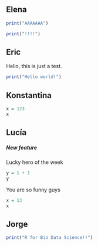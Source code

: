 ## Elena

```r
print("AAAAAAA")
```

```r
print("!!!!")
```

## Eric

Hello, this is just a test.

```r
print("Hello world!")
```

## Konstantina

```r
x = 123
x
```

## Lucía

##### New feature

Lucky hero of the week

```r
y = 1 + 1
y
```

You are so funny guys

```r
x = 13
x
```

## Jorge

```r
print("R for Bio Data Science!!")
```
